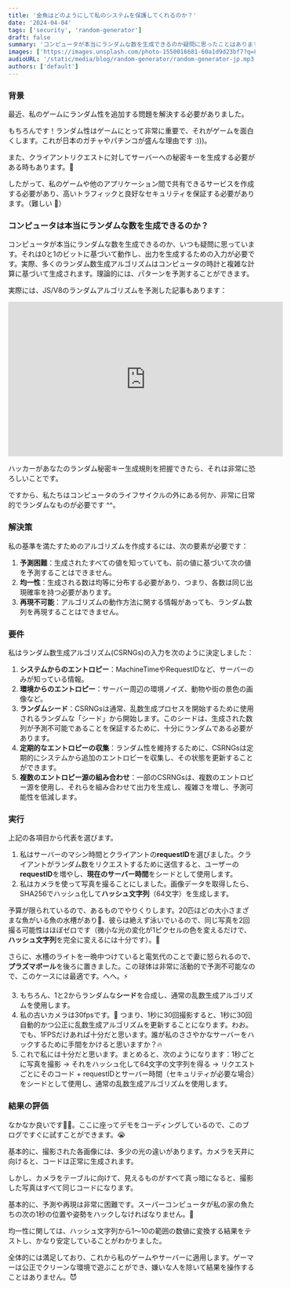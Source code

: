 ```yaml
---
title: '金魚はどのようにして私のシステムを保護してくれるのか？'
date: '2024-04-04'
tags: ['security', 'random-generator']
draft: false
summary: 'コンピュータが本当にランダムな数を生成できるのか疑問に思ったことはありますか？どうやって無邪気な金魚がランダムなコードを生成して、ハッキングから保護するのか？これはCloudFlareが世界中の大量のインターネットトラフィックを守るために使用している方法です。'
images: ['https://images.unsplash.com/photo-1550016681-60a1d9d23bf7?q=80&w=2963&auto=format&fit=crop&ixlib=rb-4.0.3&ixid=M3wxMjA3fDB8MHxwaG90by1wYWdlfHx8fGVufDB8fHx8fA%3D%3D']
audioURL: '/static/media/blog/random-generator/random-generator-jp.mp3'
authors: ['default']
---
```



### **背景**

最近、私のゲームにランダム性を追加する問題を解決する必要がありました。

もちろんです！ランダム性はゲームにとって非常に重要で、それがゲームを面白くします。これが日本のガチャやパチンコが盛んな理由です :)))。

また、クライアントリクエストに対してサーバーへの秘密キーを生成する必要がある時もあります。🔐

したがって、私のゲームや他のアプリケーション間で共有できるサービスを作成する必要があり、高いトラフィックと良好なセキュリティを保証する必要があります。（難しい 🥲）

### **コンピュータは本当にランダムな数を生成できるのか？**

コンピュータが本当にランダムな数を生成できるのか、いつも疑問に思っています。それは0と1のビットに基づいて動作し、出力を生成するための入力が必要です。実際、多くのランダム数生成アルゴリズムはコンピュータの時計と複雑な計算に基づいて生成されます。理論的には、パターンを予測することができます。

実際には、JS/V8のランダムアルゴリズムを予測した記事もあります：

<iframe width="560" height="315" src="https://www.youtube.com/embed/-h_rj2-HP2E?si=RxqQmPTKnQ1SVfx-" title="YouTube video player" frameBorder="0" allow="accelerometer; autoplay; clipboard-write; encrypted-media; gyroscope; picture-in-picture; web-share" referrerPolicy="strict-origin-when-cross-origin"  allowFullScreen></iframe>

ハッカーがあなたのランダム秘密キー生成規則を把握できたら、それは非常に恐ろしいことです。

ですから、私たちはコンピュータのライフサイクルの外にある何か、非常に日常的でランダムなものが必要です ^^。

### **解決策**

私の基準を満たすためのアルゴリズムを作成するには、次の要素が必要です：

1. **予測困難**：生成されたすべての値を知っていても、前の値に基づいて次の値を予測することはできません。
2. **均一性**：生成される数は均等に分布する必要があり、つまり、各数は同じ出現確率を持つ必要があります。
3. **再現不可能**：アルゴリズムの動作方法に関する情報があっても、ランダム数列を再現することはできません。

### **要件**

私はランダム数生成アルゴリズム(CSRNGs)の入力を次のように決定しました：

1. **システムからのエントロピー**：MachineTimeやRequestIDなど、サーバーのみが知っている情報。
2. **環境からのエントロピー**：サーバー周辺の環境ノイズ、動物や街の景色の画像など。
3. **ランダムシード**：CSRNGsは通常、乱数生成プロセスを開始するために使用されるランダムな「シード」から開始します。このシードは、生成された数列が予測不可能であることを保証するために、十分にランダムである必要があります。
4. **定期的なエントロピーの収集**：ランダム性を維持するために、CSRNGsは定期的にシステムから追加のエントロピーを収集し、その状態を更新することができます。
5. **複数のエントロピー源の組み合わせ**：一部のCSRNGsは、複数のエントロピー源を使用し、それらを組み合わせて出力を生成し、複雑さを増し、予測可能性を低減します。

### **実行**

上記の各項目から代表を選びます。

1. 私はサーバーのマシン時間とクライアントの**requestID**を選びました。クライアントがランダム数をリクエストするために送信すると、ユーザーの**requestID**を増やし、**現在のサーバー時間**をシードとして使用します。
2. 私はカメラを使って写真を撮ることにしました。画像データを取得したら、SHA256でハッシュ化して**ハッシュ文字列**（64文字）を生成します。

予算が限られているので、あるものでやりくりします。20匹ほどの大小さまざまな魚がいる魚の水槽があり🐳、彼らは絶えず泳いでいるので、同じ写真を2回撮る可能性はほぼゼロです（微小な光の変化が1ピクセルの色を変えるだけで、**ハッシュ文字列**を完全に変えるには十分です）。🌝

さらに、水槽のライトを一晩中つけていると電気代のことで妻に怒られるので、**プラズマボール**を後ろに置きました。この球体は非常に活動的で予測不可能なので、このケースには最適です。へへ。⚡

3. もちろん、1と2からランダムな**シード**を合成し、通常の乱数生成アルゴリズムを使用します。
4. 私の古いカメラは30fpsです。📸 つまり、1秒に30回撮影すると、1秒に30回自動的かつ公正に乱数生成アルゴリズムを更新することになります。わお。でも、1FPSだけあれば十分だと思います。誰が私のささやかなサーバーをハックするために手間をかけると思いますか？🔥
5. これで私には十分だと思います。まとめると、次のようになります：1秒ごとに写真を撮影 → それをハッシュ化して64文字の文字列を得る → リクエストごとにそのコード + requestIDとサーバー時間（セキュリティが必要な場合）をシードとして使用し、通常の乱数生成アルゴリズムを使用します。

### **結果の評価**

なかなか良いです👍🏻。ここに座ってデモをコーディングしているので、このブログですぐに試すことができます。😭

基本的に、撮影された各画像には、多少の光の違いがあります。カメラを天井に向けると、コードは正常に生成されます。

しかし、カメラをテーブルに向けて、見えるものがすべて真っ暗になると、撮影した写真はすべて同じコードになります。

基本的に、予測や再現は非常に困難です。スーパーコンピュータが私の家の魚たちの次の1秒の位置や姿勢をハックしなければなりません。🦈

均一性に関しては、ハッシュ文字列から1～10の範囲の数値に変換する結果をテストし、かなり安定していることがわかりました。

全体的には満足しており、これから私のゲームやサーバーに適用します。ゲーマーは公正でクリーンな環境で遊ぶことができ、嫌いな人を除いて結果を操作することはありません。😈